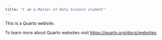 ```yaml
---
title: "I am a Master of Data Science student"
---
```


This is a Quarto website.

To learn more about Quarto websites visit <https://quarto.org/docs/websites>.
